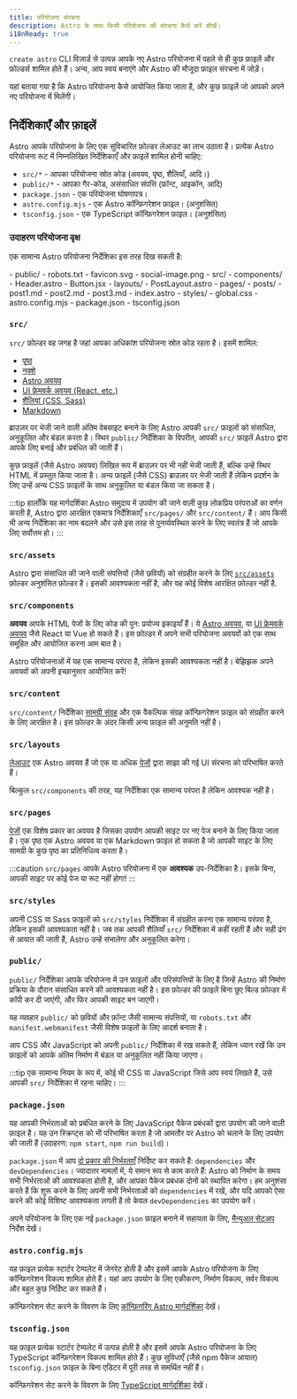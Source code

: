 ```yaml
---
title: परियोजना संरचना
description: Astro के साथ किसी परियोजना की संरचना कैसे करें सीखें।
i18nReady: true
---
```


`create astro` CLI विज़ार्ड से उत्पन्न आपके नए Astro परियोजना में पहले से ही कुछ फ़ाइलें और फ़ोल्डर्स शामिल होते हैं। अन्य, आप स्वयं बनाएंगे और Astro की मौजूदा फ़ाइल संरचना में जोड़ें।

यहां बताया गया है कि Astro परियोजना कैसे आयोजित किया जाता है, और कुछ फ़ाइलें जो आपको अपने नए परियोजना में मिलेंगी।

## निर्देशिकाएँ और फ़ाइलें

Astro आपके परियोजना के लिए एक सुविचारित फ़ोल्डर लेआउट का लाभ उठाता है। प्रत्येक Astro परियोजना रूट में निम्नलिखित निर्देशिकाएँ और फ़ाइलें शामिल होनी चाहिए:

- `src/*` - आपका परियोजना स्रोत कोड (अवयव, पृष्ठ, शैलियाँ, आदि।)
- `public/*` - आपका गैर-कोड, असंसाधित संपत्ति (फ़ॉन्ट, आइकॉन, आदि)
- `package.json` - एक परियोजना घोषणापत्र।
- `astro.config.mjs` - एक Astro कॉन्फ़िगरेशन फ़ाइल। (अनुशंसित)
- `tsconfig.json` - एक TypeScript कॉन्फ़िगरेशन फ़ाइल। (अनुशंसित)

### उदाहरण परियोजना वृक्ष

एक सामान्य Astro परियोजना निर्देशिका इस तरह दिख सकती है:

<FileTree>
- public/
  - robots.txt
  - favicon.svg
  - social-image.png
- src/
  - components/
    - Header.astro
    - Button.jsx
  - layouts/
    - PostLayout.astro
  - pages/
    - posts/
      - post1.md
      - post2.md
      - post3.md
    - index.astro
  - styles/
    - global.css
- astro.config.mjs
- package.json
- tsconfig.json
</FileTree>

### `src/`

`src/` फ़ोल्डर वह जगह है जहां आपका अधिकांश परियोजना स्रोत कोड रहता है। इसमें शामिल:

- [पृष्ठ](/hi/basics/astro-pages/)
- [नक़्शे](/hi/basics/layouts/)
- [Astro अवयव](/hi/basics/astro-components/)
- [UI फ्रेमवर्क अवयव (React, etc.)](/hi/guides/framework-components/)
- [शैलियां (CSS, Sass)](/hi/guides/styling/)
- [Markdown](/hi/guides/markdown-content/)

ब्राउज़र पर भेजी जाने वाली अंतिम वेबसाइट बनाने के लिए Astro आपकी `src/` फ़ाइलों को संसाधित, अनुकूलित और बंडल करता है। स्थिर `public/` निर्देशिका के विपरीत, आपकी `src/` फ़ाइलें Astro द्वारा आपके लिए बनाई और प्रबंधित की जाती हैं।

कुछ फ़ाइलें (जैसे Astro अवयव) लिखित रूप में ब्राउज़र पर भी नहीं भेजी जाती हैं, बल्कि उन्हें स्थिर HTML में प्रस्तुत किया जाता है। अन्य फ़ाइलें (जैसे CSS) ब्राउज़र पर भेजी जाती हैं लेकिन प्रदर्शन के लिए उन्हें अन्य CSS फ़ाइलों के साथ अनुकूलित या बंडल किया जा सकता है।

:::tip
हालाँकि यह मार्गदर्शिका Astro समुदाय में उपयोग की जाने वाली कुछ लोकप्रिय परंपराओं का वर्णन करती है, Astro द्वारा आरक्षित एकमात्र निर्देशिकाएँ `src/pages/` और `src/content/` हैं। आप किसी भी अन्य निर्देशिका का नाम बदलने और उसे इस तरह से पुनर्व्यवस्थित करने के लिए स्वतंत्र हैं जो आपके लिए सर्वोत्तम हो।
:::

### `src/assets`

Astro द्वारा संसाधित की जाने वाली संपत्तियों (जैसे छवियों) को संग्रहीत करने के लिए [`src/assets`](/hi/guides/images/) फ़ोल्डर अनुशंसित फ़ोल्डर है। इसकी आवश्यकता नहीं है, और यह कोई विशेष आरक्षित फ़ोल्डर नहीं है.

### `src/components`

**अवयव** आपके HTML पेजों के लिए कोड की पुन: प्रयोज्य इकाइयाँ हैं। ये [Astro अवयव](/hi/basics/astro-components/), या [UI फ्रेमवर्क अवयव](/hi/guides/framework-components/) जैसे React या Vue हो सकते हैं। इस फ़ोल्डर में अपने सभी परियोजना अवयवों को एक साथ समूहित और आयोजित करना आम बात है।

Astro परियोजनाओं में यह एक सामान्य परंपरा है, लेकिन इसकी आवश्यकता नहीं है। बेझिझक अपने अवयवों को अपनी इच्छानुसार आयोजित करें!

### `src/content`

`src/content/` निर्देशिका [सामग्री संग्रह](/hi/guides/content-collections/) और एक वैकल्पिक संग्रह कॉन्फ़िगरेशन फ़ाइल को संग्रहीत करने के लिए आरक्षित है। इस फ़ोल्डर के अंदर किसी अन्य फ़ाइल की अनुमति नहीं है।

### `src/layouts`

[लेआउट](/hi/basics/layouts/) एक Astro अवयव हैं जो एक या अधिक [पेजों](/hi/basics/astro-pages/) द्वारा साझा की गई UI संरचना को परिभाषित करते हैं।

बिल्कुल `src/components` की तरह, यह निर्देशिका एक सामान्य परंपरा है लेकिन आवश्यक नहीं है।

### `src/pages`

[पेजों](/hi/basics/astro-pages/) एक विशेष प्रकार का अवयव है जिसका उपयोग आपकी साइट पर नए पेज बनाने के लिए किया जाता है। एक पृष्ठ एक Astro अवयव या एक Markdown फ़ाइल हो सकता है जो आपकी साइट के लिए सामग्री के कुछ पृष्ठ का प्रतिनिधित्व करता है।

:::caution
`src/pages` आपके Astro परियोजना में एक **आवश्यक** उप-निर्देशिका है। इसके बिना, आपकी साइट पर कोई पेज या रूट नहीं होगा!
:::

### `src/styles`

अपनी CSS या Sass फ़ाइलों को `src/styles` निर्देशिका में संग्रहीत करना एक सामान्य परंपरा है, लेकिन इसकी आवश्यकता नहीं है। जब तक आपकी शैलियाँ `src/` निर्देशिका में कहीं रहती हैं और सही ढंग से आयात की जाती हैं, Astro उन्हें संभालेगा और अनुकूलित करेगा।

### `public/`

`public/` निर्देशिका आपके परियोजना में उन फ़ाइलों और परिसंपत्तियों के लिए है जिन्हें Astro की निर्माण प्रक्रिया के दौरान संसाधित करने की आवश्यकता नहीं है। इस फ़ोल्डर की फ़ाइलें बिना छुए बिल्ड फ़ोल्डर में कॉपी कर दी जाएंगी, और फिर आपकी साइट बन जाएगी।

यह व्यवहार `public/` को छवियों और फ़ॉन्ट जैसी सामान्य संपत्तियों, या `robots.txt` और `manifest.webmanifest` जैसी विशेष फ़ाइलों के लिए आदर्श बनाता है।

आप CSS और JavaScript को अपनी `public/` निर्देशिका में रख सकते हैं, लेकिन ध्यान रखें कि उन फ़ाइलों को आपके अंतिम निर्माण में बंडल या अनुकूलित नहीं किया जाएगा।

:::tip
एक सामान्य नियम के रूप में, कोई भी CSS या JavaScript जिसे आप स्वयं लिखते हैं, उसे आपकी `src/` निर्देशिका में रहना चाहिए।
:::

### `package.json`

यह आपकी निर्भरताओं को प्रबंधित करने के लिए JavaScript पैकेज प्रबंधकों द्वारा उपयोग की जाने वाली फ़ाइल है। यह उन स्क्रिप्ट्स को भी परिभाषित करता है जो आमतौर पर Astro को चलाने के लिए उपयोग की जाती हैं (उदाहरण: `npm start`, `npm run build`)।

`package.json` में आप [दो प्रकार की निर्भरताएँ](https://docs.npmjs.com/specifying-dependencies-and-devdependencies-in-a-package-json-file) निर्दिष्ट कर सकते हैं: `dependencies` और `devDependencies`। ज्यादातर मामलों में, ये समान रूप से काम करते हैं: Astro को निर्माण के समय सभी निर्भरताओं की आवश्यकता होती है, और आपका पैकेज प्रबंधक दोनों को स्थापित करेगा। हम अनुशंसा करते हैं कि शुरू करने के लिए अपनी सभी निर्भरताओं को `dependencies` में रखें, और यदि आपको ऐसा करने की कोई विशिष्ट आवश्यकता लगती है तो केवल `devDependencies` का उपयोग करें।

अपने परियोजना के लिए एक नई `package.json` फ़ाइल बनाने में सहायता के लिए, [मैन्युअल सेटअप](/hi/install/manual/) निर्देश देखें।

### `astro.config.mjs`

यह फ़ाइल प्रत्येक स्टार्टर टेम्पलेट में जेनरेट होती है और इसमें आपके Astro परियोजना के लिए कॉन्फ़िगरेशन विकल्प शामिल होते हैं। यहां आप उपयोग के लिए एकीकरण, निर्माण विकल्प, सर्वर विकल्प और बहुत कुछ निर्दिष्ट कर सकते हैं।

कॉन्फ़िगरेशन सेट करने के विवरण के लिए [कॉन्फ़िगरिंग Astro मार्गदर्शिका](/hi/guides/configuring-astro/) देखें।

### `tsconfig.json`

यह फ़ाइल प्रत्येक स्टार्टर टेम्पलेट में उत्पन्न होती है और इसमें आपके Astro परियोजना के लिए TypeScript कॉन्फ़िगरेशन विकल्प शामिल होते हैं। कुछ सुविधाएँ (जैसे npm पैकेज आयात) `tsconfig.json` फ़ाइल के बिना एडिटर में पूरी तरह से समर्थित नहीं हैं।

कॉन्फ़िगरेशन सेट करने के विवरण के लिए [TypeScript मार्गदर्शिका](/hi/guides/typescript/) देखें।
